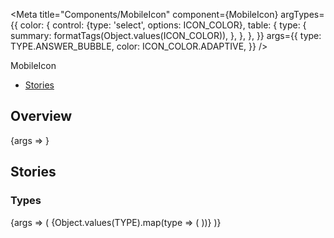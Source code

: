 
<Meta
  title="Components/MobileIcon"
  component={MobileIcon}
  argTypes={{
    color: {
      control: {type: 'select', options: ICON_COLOR},
      table: {
        type: {
          summary: formatTags(Object.values(ICON_COLOR)),
        },
      },
    },
  }}
  args={{
    type: TYPE.ANSWER_BUBBLE,
    color: ICON_COLOR.ADAPTIVE,
  }}
/>

<PageHeader>MobileIcon</PageHeader>

- [Stories](#stories)

## Overview

<Canvas>
  <Story name="Default">{args => <MobileIcon {...args} />}</Story>
</Canvas>

<ArgsTable story="Default" />

## Stories

### Types

<Canvas>
  <Story name="Types">
    {args => (
      <Flex wrap>
        {Object.values(TYPE).map(type => (
          <StoryVariant label={`type - ${type}`} width={200} key={type}>
            <MobileIcon {...args} type={type} />
          </StoryVariant>
        ))}
      </Flex>
    )}
  </Story>
</Canvas>
